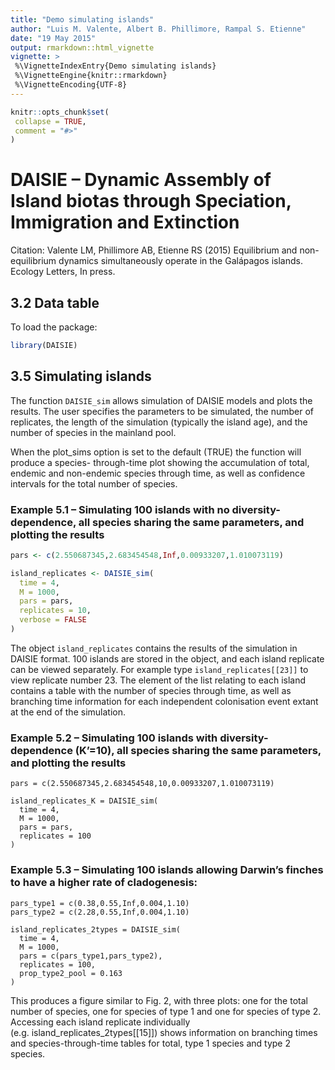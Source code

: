 ```yaml
---
title: "Demo simulating islands"
author: "Luis M. Valente, Albert B. Phillimore, Rampal S. Etienne"
date: "19 May 2015"
output: rmarkdown::html_vignette
vignette: >
 %\VignetteIndexEntry{Demo simulating islands}
 %\VignetteEngine{knitr::rmarkdown}
 %\VignetteEncoding{UTF-8}
---
```


```r
knitr::opts_chunk$set(
 collapse = TRUE,
 comment = "#>"
)
```

# DAISIE – Dynamic Assembly of Island biotas through Speciation, Immigration and Extinction 
                   
Citation: Valente LM, Phillimore AB, Etienne RS (2015) Equilibrium and non-
equilibrium dynamics simultaneously operate in the Galápagos islands. Ecology 
Letters, In press. 

## 3.2 Data table

To load the package:

```r
library(DAISIE)
```

##  3.5 Simulating islands 
 
The function `DAISIE_sim` allows simulation of DAISIE models and plots the results. The user 
specifies the parameters to be simulated, the number of replicates, the length of the 
simulation (typically the island age), and the number of species in the mainland pool. 
 
When the plot_sims option is set to the default (TRUE) the function will produce a species-
through-time plot showing the accumulation of total, endemic and non-endemic species 
through time, as well as confidence intervals for the total number of species. 
 
### Example 5.1 – Simulating 100 islands with no diversity-dependence, all species sharing the  same parameters, and plotting the results 

```r
pars <- c(2.550687345,2.683454548,Inf,0.00933207,1.010073119)

island_replicates <- DAISIE_sim( 
  time = 4, 
  M = 1000, 
  pars = pars, 
  replicates = 10,
  verbose = FALSE
)
```

The object `island_replicates` 
contains the results of the simulation in DAISIE format. 100 islands are stored in the object, 
and each island replicate can be viewed separately. For example 
type `island_replicates[[23]]` to view replicate number 23. 
The element of the list relating to each island contains a table 
with the number of species through time, as well as branching time information for each 
independent colonisation event extant at the end of the simulation.

### Example 5.2 – Simulating 100 islands with diversity-dependence (K’=10), all species sharing the same parameters, and plotting the results 

``` 
pars = c(2.550687345,2.683454548,10,0.00933207,1.010073119) 

island_replicates_K = DAISIE_sim( 
  time = 4, 
  M = 1000, 
  pars = pars, 
  replicates = 100
) 
``` 
 
### Example 5.3 – Simulating 100 islands allowing Darwin’s finches to have a higher rate of cladogenesis: 

```
pars_type1 = c(0.38,0.55,Inf,0.004,1.10) 
pars_type2 = c(2.28,0.55,Inf,0.004,1.10) 

island_replicates_2types = DAISIE_sim( 
  time = 4, 
  M = 1000, 
  pars = c(pars_type1,pars_type2), 
  replicates = 100, 
  prop_type2_pool = 0.163
) 
```                

This produces a figure similar to Fig. 2, with three plots: 
one for the total number of species,  one for species of type 1 and one for species of type 2. Accessing each island replicate 
 individually (e.g. island_replicates_2types[[15]]) shows information on branching times and 
 species-through-time tables for total, type 1 species and type 2 species.